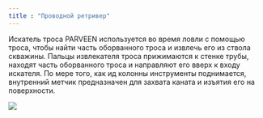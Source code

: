 ```yaml
---
title : "Проводной ретривер"
---
```


Искатель троса PARVEEN используется во время ловли с помощью троса, чтобы найти часть оборванного троса и извлечь его из ствола скважины. Пальцы извлекателя троса прижимаются к стенке трубы, находят часть оборванного троса и направляют его вверх к входу искателя. По мере того, как ид колонны инструменты поднимается, внутренний метчик предназначен для захвата каната и изъятия его на поверхности.

<img src="./wireline-wirefinder.png" />